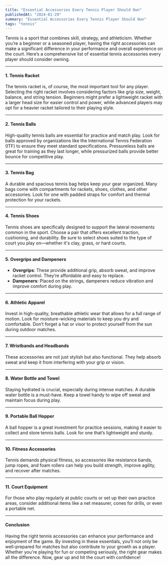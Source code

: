 ```yaml
---
title: "Essential Accessories Every Tennis Player Should Own"
publishedAt: "2024-01-29"
summary: "Essential Accessories Every Tennis Player Should Own"
tags: "tennis"
---
```




Tennis is a sport that combines skill, strategy, and athleticism. Whether you’re a beginner or a seasoned player, having the right accessories can make a significant difference in your performance and overall experience on the court. Here’s a comprehensive list of essential tennis accessories every player should consider owning.

---

#### 1. **Tennis Racket**
The tennis racket is, of course, the most important tool for any player. Selecting the right racket involves considering factors like grip size, weight, balance, and string tension. Beginners might prefer a lightweight racket with a larger head size for easier control and power, while advanced players may opt for a heavier racket tailored to their playing style.

---

#### 2. **Tennis Balls**
High-quality tennis balls are essential for practice and match play. Look for balls approved by organizations like the International Tennis Federation (ITF) to ensure they meet standard specifications. Pressureless balls are great for training as they last longer, while pressurized balls provide better bounce for competitive play.

---

#### 3. **Tennis Bag**
A durable and spacious tennis bag helps keep your gear organized. Many bags come with compartments for rackets, shoes, clothes, and other accessories. Look for one with padded straps for comfort and thermal protection for your rackets.

---

#### 4. **Tennis Shoes**
Tennis shoes are specifically designed to support the lateral movements common in the sport. Choose a pair that offers excellent traction, cushioning, and durability. Be sure to select shoes suited to the type of court you play on—whether it's clay, grass, or hard courts.

---

#### 5. **Overgrips and Dampeners**
- **Overgrips**: These provide additional grip, absorb sweat, and improve racket control. They’re affordable and easy to replace.
- **Dampeners**: Placed on the strings, dampeners reduce vibration and improve comfort during play.

---

#### 6. **Athletic Apparel**
Invest in high-quality, breathable athletic wear that allows for a full range of motion. Look for moisture-wicking materials to keep you dry and comfortable. Don’t forget a hat or visor to protect yourself from the sun during outdoor matches.

---

#### 7. **Wristbands and Headbands**
These accessories are not just stylish but also functional. They help absorb sweat and keep it from interfering with your grip or vision.

---

#### 8. **Water Bottle and Towel**
Staying hydrated is crucial, especially during intense matches. A durable water bottle is a must-have. Keep a towel handy to wipe off sweat and maintain focus during play.

---

#### 9. **Portable Ball Hopper**
A ball hopper is a great investment for practice sessions, making it easier to collect and store tennis balls. Look for one that’s lightweight and sturdy.

---

#### 10. **Fitness Accessories**
Tennis demands physical fitness, so accessories like resistance bands, jump ropes, and foam rollers can help you build strength, improve agility, and recover after matches.

---

#### 11. **Court Equipment**
For those who play regularly at public courts or set up their own practice areas, consider additional items like a net measurer, cones for drills, or even a portable net.

---

#### Conclusion
Having the right tennis accessories can enhance your performance and enjoyment of the game. By investing in these essentials, you’ll not only be well-prepared for matches but also contribute to your growth as a player. Whether you're playing for fun or competing seriously, the right gear makes all the difference. Now, gear up and hit the court with confidence!

